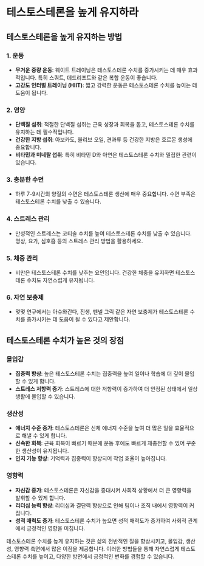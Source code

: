 # 테스토스테론을 높게 유지하라 

## 테스토스테론을 높게 유지하는 방법

### 1. 운동
- **무거운 중량 운동**: 웨이트 트레이닝은 테스토스테론 수치를 증가시키는 데 매우 효과적입니다. 특히 스쿼트, 데드리프트와 같은 복합 운동이 좋습니다.
- **고강도 인터벌 트레이닝 (HIIT)**: 짧고 강력한 운동은 테스토스테론 수치를 높이는 데 도움이 됩니다.

### 2. 영양
- **단백질 섭취**: 적절한 단백질 섭취는 근육 성장과 회복을 돕고, 테스토스테론 수치를 유지하는 데 필수적입니다.
- **건강한 지방 섭취**: 아보카도, 올리브 오일, 견과류 등 건강한 지방은 호르몬 생성에 중요합니다.
- **비타민과 미네랄 섭취**: 특히 비타민 D와 아연은 테스토스테론 수치와 밀접한 관련이 있습니다.

### 3. 충분한 수면
- 하루 7-9시간의 양질의 수면은 테스토스테론 생산에 매우 중요합니다. 수면 부족은 테스토스테론 수치를 낮출 수 있습니다.

### 4. 스트레스 관리
- 만성적인 스트레스는 코티솔 수치를 높여 테스토스테론 수치를 낮출 수 있습니다. 명상, 요가, 심호흡 등의 스트레스 관리 방법을 활용하세요.

### 5. 체중 관리
- 비만은 테스토스테론 수치를 낮추는 요인입니다. 건강한 체중을 유지하면 테스토스테론 수치도 자연스럽게 유지됩니다.

### 6. 자연 보충제
- 몇몇 연구에서는 아슈와간다, 진생, 펜넬 그릭 같은 자연 보충제가 테스토스테론 수치를 증가시키는 데 도움이 될 수 있다고 제안합니다.

## 테스토스테론 수치가 높은 것의 장점

### 몰입감
- **집중력 향상**: 높은 테스토스테론 수치는 집중력을 높여 일이나 학습에 더 깊이 몰입할 수 있게 합니다.
- **스트레스 저항력 증가**: 스트레스에 대한 저항력이 증가하여 더 안정된 상태에서 일상 생활에 몰입할 수 있습니다.

### 생산성
- **에너지 수준 증가**: 테스토스테론은 신체 에너지 수준을 높여 더 많은 일을 효율적으로 해낼 수 있게 합니다.
- **신속한 회복**: 근육 회복이 빠르기 때문에 운동 후에도 빠르게 재충전할 수 있어 꾸준한 생산성이 유지됩니다.
- **인지 기능 향상**: 기억력과 집중력이 향상되어 작업 효율이 높아집니다.

### 영향력
- **자신감 증가**: 테스토스테론은 자신감을 증대시켜 사회적 상황에서 더 큰 영향력을 발휘할 수 있게 합니다.
- **리더십 능력 향상**: 리더십과 결단력 향상으로 인해 팀이나 조직 내에서 영향력이 커집니다.
- **성적 매력도 증가**: 테스토스테론 수치가 높으면 성적 매력도가 증가하여 사회적 관계에서 긍정적인 영향을 미칩니다.

테스토스테론 수치를 높게 유지하는 것은 삶의 전반적인 질을 향상시키고, 몰입감, 생산성, 영향력 측면에서 많은 이점을 제공합니다. 이러한 방법들을 통해 자연스럽게 테스토스테론 수치를 높이고, 다양한 방면에서 긍정적인 변화를 경험할 수 있습니다.